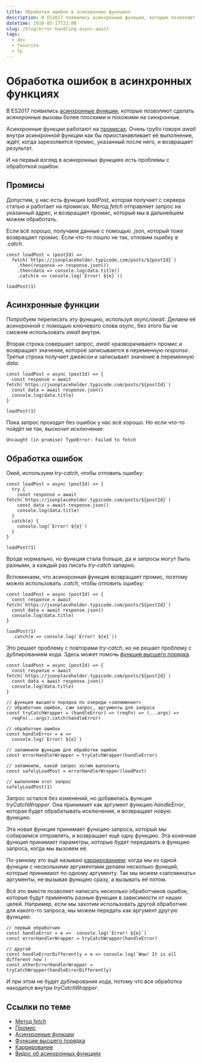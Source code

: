 ```yaml
---
title: Обработка ошибок в асинхронных функциях
description: В ES2017 появились асинхронные функции, которые позволяют сделать асинхронные вызовы более плоскими и похожими на синхронные. На первый взгляд в них есть проблемы с обработкой ошибок, но их можно обойти.
datetime: 2018-05-17T21:00
slug: /blog/error-handling-async-await
tags:
  - dev
  - favorite
  - fp
---
```


# Обработка ошибок в асинхронных функциях

В ES2017 появились [асинхронные функции](https://developer.mozilla.org/ru/docs/Web/JavaScript/Reference/Statements/async_function), которые позволяют сделать асинхронные вызовы более плоскими и похожими на синхронные.

Асинхронные функции работают на [промисах](https://learn.javascript.ru/promise). Очень грубо говоря _await_ внутри асинхронной функции как бы приостанавливает её выполнение, ждёт, когда зарезолвится промис, указанный после него, и возвращает результат.

И на первый взгляд в асинхронных функциях есть проблемы с обработкой ошибок.

## Промисы

Допустим, у нас есть функция _loadPost_, которая получает с сервера статью и работает на промисах. Метод _fetch_ отправляет запрос на указанный адрес, и возвращает промис, который мы в дальнейшем можем обработать.

Если всё хорошо, получаем данные с помощью _.json_, который тоже возвращает промис. Если что-то пошло не так, отловим ошибку в _.catch_.

```
const loadPost = (postId) =>
  fetch(`https://jsonplaceholder.typicode.com/posts/${postId}`)
    .then(response => response.json())
    .then(data => console.log(data.title))
    .catch(e => console.log(`Error! ${e}`))

loadPost(1)
```

## Асинхронные функции

Попробуем переписать эту функцию, используя _async/await_. Делаем её асинхронной с помощью ключевого слова _async_, без этого бы не сможем использовать _await_ внутри.

Вторая строка совершает запрос, _await_ «разворачивает» промис и возвращает значение, которое записывается в переменную _response_. Третья строка получает джейсон и записывает значение в переменную _data_.

```
const loadPost = async (postId) => {
  const response = await fetch(`https://jsonplaceholder.typicode.com/posts/${postId}`)
  const data = await response.json()
  console.log(data.title)
}

loadPost(1)
```

Пока запрос проходит без ошибок у нас всё хорошо. Но если что-то пойдёт не так, выскочит исключение:

```
Uncaught (in promise) TypeError: Failed to fetch
```

## Обработка ошибок

Окей, используем _try-catch_, чтобы отловить ошибку:

```
const loadPost = async (postId) => {
  try {
    const response = await fetch(`https://jsonplaceholder.typicode.com/posts/${postId}`)
    const data = await response.json()
    console.log(data.title)
  }
  catch(e) {
    console.log(`Error! ${e}`)
  }
}

loadPost(1)
```

Вроде нормально, но функция стала больше, да и запросы могут быть разными, а каждый раз писать _try-catch_ запарно.

Вспоминаем, что асинхронная функция возвращает промис, поэтому можно использовать _.catch_, чтобы отловить ошибку:

```
const loadPost = async (postId) => {
  const response = await fetch(`https://jsonplaceholder.typicode.com/posts/${postId}`)
  const data = await response.json()
  console.log(data.title)
}

loadPost(1)
  .catch(e => console.log(`Error! ${e}`))
```

Это решает проблему с повторами _try-catch_, но не решает проблему с дублированием кода. Здесь может помочь [функция высшего порядка](https://ru.wikipedia.org/wiki/Функция_высшего_порядка).

```
const loadPost = async (postId) => {
  const response = await fetch(`https://jsonplaceholder.typicode.com/posts/${postId}`)
  const data = await response.json()
  console.log(data.title)
}

// функция высшего порядка по очереди «запоминает»
// обработчик ошибок, сам запрос, аргументы для запроса
const tryCatchWrapper = (handleError) => (reqFn) => (...args) =>
  reqFn(...args).catch(handleError)

// обработчик ошибок
const handleError = e =>
  console.log(`Error! ${e}`)

// запомнили функцию для обработки ошибок
const errorHandlerWrapper = tryCatchWrapper(handleError)

// запомнили, какой запрос хотим выполнить
const safelyLoadPost = errorHandlerWrapper(loadPost)

// выполняем этот запрос
safelyLoadPost(1)
```

Запрос остался без изменений, но добавилась функция _tryCatchWrapper_. Она принимает как аргумент функцию _handleError_, которая будет обрабатывать исключения, и возвращает новую функцию.

Эта новая функция принимает функцию запроса, который мы собираемся отправлять, и возвращает ещё одну функцию. Эта конечная функция принимает параметры, которые будет передавать в функцию запроса, когда мы вызовем её.

По-умному это ещё называю [каррированием](https://ru.wikipedia.org/wiki/Каррирование): когда мы из одной функции с несколькими аргументами делаем несколько функций, которые принимают по одному аргументу. Так мы можем «запоминать» аргументы, не вызывая функцию сразу, а вызывать её потом.

Всё это вместе позволяет написать несколько обработчиков ошибок, которые будут применять разные функции в зависимости от наших целей. Например, если мы захотим использовать другой обработчик для какого-то запроса, мы можем передать как аргумент другую функцию:

```
// первый обработчик
const handleError = e =>  console.log(`Error! ${e}`)
const errorHandlerWrapper = tryCatchWrapper(handleError)

// другой
const handleErrorDifferently = e => console.log(`Wow! It is all different now`)
const otherErrorHandlerWrapper = tryCatchWrapper(handleErrorDifferently)
```

И при этом не будет дублирования кода, потому что вся обработка находится внутри _tryCatchWrapper_.

## Ссылки по теме

- [Метод _fetch_](https://learn.javascript.ru/fetch)
- [Промис](https://learn.javascript.ru/promise)
- [Асинхронные функции](https://developer.mozilla.org/ru/docs/Web/JavaScript/Reference/Statements/async_function)
- [Функции высшего порядка](https://ru.wikipedia.org/wiki/Функция_высшего_порядка)
- [Каррирование](https://ru.wikipedia.org/wiki/Каррирование)
- [Видос об асинхронных функциях](https://www.youtube.com/watch?v=568g8hxJJp4)
